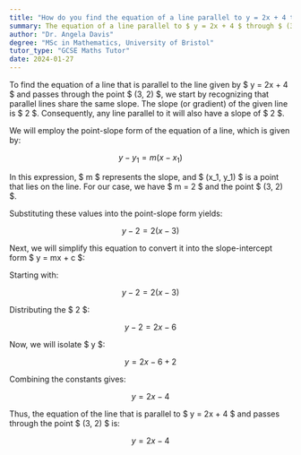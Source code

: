 ```yaml
---
title: "How do you find the equation of a line parallel to y = 2x + 4 through (3, 2)?"
summary: The equation of a line parallel to $ y = 2x + 4 $ through $ (3, 2) $ is $ y = 2x - 4 $.
author: "Dr. Angela Davis"
degree: "MSc in Mathematics, University of Bristol"
tutor_type: "GCSE Maths Tutor"
date: 2024-01-27
---
```


To find the equation of a line that is parallel to the line given by $ y = 2x + 4 $ and passes through the point $ (3, 2) $, we start by recognizing that parallel lines share the same slope. The slope (or gradient) of the given line is $ 2 $. Consequently, any line parallel to it will also have a slope of $ 2 $.

We will employ the point-slope form of the equation of a line, which is given by:

$$
y - y_1 = m(x - x_1)
$$

In this expression, $ m $ represents the slope, and $ (x_1, y_1) $ is a point that lies on the line. For our case, we have $ m = 2 $ and the point $ (3, 2) $.

Substituting these values into the point-slope form yields:

$$
y - 2 = 2(x - 3)
$$

Next, we will simplify this equation to convert it into the slope-intercept form $ y = mx + c $:

Starting with:

$$
y - 2 = 2(x - 3)
$$

Distributing the $ 2 $:

$$
y - 2 = 2x - 6
$$

Now, we will isolate $ y $:

$$
y = 2x - 6 + 2
$$

Combining the constants gives:

$$
y = 2x - 4
$$

Thus, the equation of the line that is parallel to $ y = 2x + 4 $ and passes through the point $ (3, 2) $ is:

$$
y = 2x - 4
$$
    